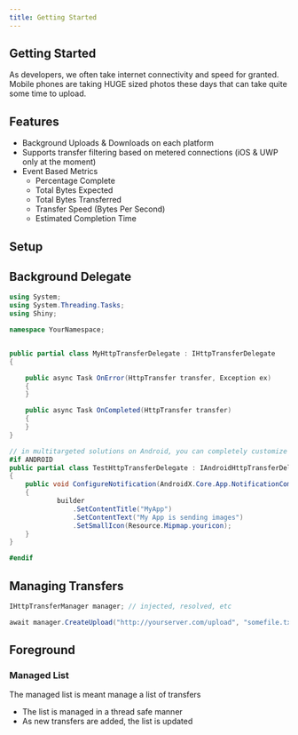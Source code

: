 ```yaml
---
title: Getting Started
---
```


## Getting Started 

As developers, we often take internet connectivity and speed for granted.  Mobile phones are taking HUGE sized photos these days that can take quite some time to upload.

## Features

* Background Uploads & Downloads on each platform
* Supports transfer filtering based on metered connections (iOS & UWP only at the moment)
* Event Based Metrics
  * Percentage Complete
  * Total Bytes Expected
  * Total Bytes Transferred
  * Transfer Speed (Bytes Per Second)
  * Estimated Completion Time

## Setup

<LibBuilder componentName="httptransfers" client:load />


## Background Delegate

```csharp
using System;
using System.Threading.Tasks;
using Shiny;

namespace YourNamespace;


public partial class MyHttpTransferDelegate : IHttpTransferDelegate
{

    public async Task OnError(HttpTransfer transfer, Exception ex) 
    {
    }

    public async Task OnCompleted(HttpTransfer transfer)
    {
    }
}

// in multitargeted solutions on Android, you can completely customize the foreground service notification
#if ANDROID
public partial class TestHttpTransferDelegate : IAndroidHttpTransferDelegate
{
    public void ConfigureNotification(AndroidX.Core.App.NotificationCompat.Builder builder, HttpTransfer transfer)
    {
            builder
                .SetContentTitle("MyApp")
                .SetContentText("My App is sending images")
                .SetSmallIcon(Resource.Mipmap.youricon);
    }
}

#endif


```


## Managing Transfers

```csharp
IHttpTransferManager manager; // injected, resolved, etc

await manager.CreateUpload("http://yourserver.com/upload", "somefile.txt");


```

## Foreground

### Managed List

The managed list is meant manage a list of transfers

* The list is managed in a thread safe manner
* As new transfers are added, the list is updated